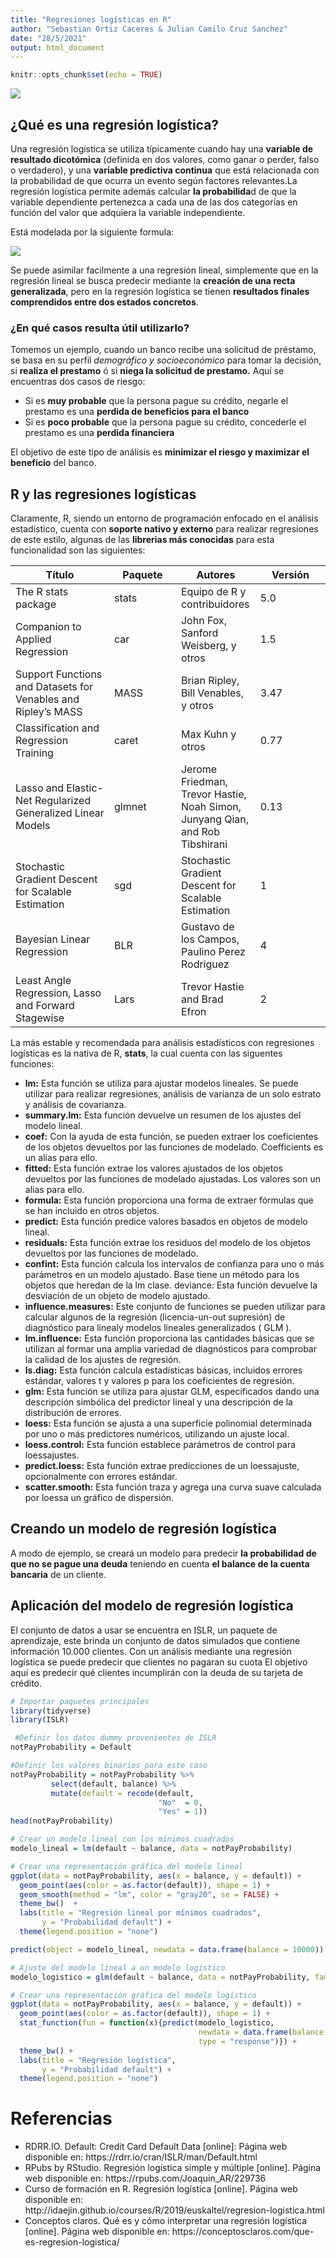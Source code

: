 ```yaml
---
title: "Regresiones logísticas en R"
author: "Sebastian Ortiz Caceres & Julian Camilo Cruz Sanchez"
date: "28/5/2021"
output: html_document
---
```


```r
knitr::opts_chunk$set(echo = TRUE)
```

![](./logisticRegression.png)

## ¿Qué es una regresión logística?

Una regresión logística se utiliza típicamente cuando hay una **variable de resultado dicotómica** (definida en dos valores, como ganar o perder, falso o verdadero), y una **variable predictiva continua** que está relacionada con la probabilidad de que ocurra un evento según factores relevantes.La regresión logística permite además calcular **la probabilida**d de que la variable dependiente pertenezca a cada una de las dos categorías en función del valor que adquiera la variable independiente.

Está modelada por la siguiente formula:

![](./formula.svg)

Se puede asimilar facilmente a una regresión lineal, simplemente que en la regresión lineal se busca predecir mediante la **creación de una recta generalizada**, pero en la regresión logística se tienen **resultados finales comprendidos entre dos estados concretos**.

### ¿En qué casos resulta útil utilizarlo?

Tomemos un ejemplo, cuando un banco recibe una solicitud de préstamo, se basa en su perfil *demográfico y socioeconómico* para tomar la decisión, si **realiza el prestamo** ó si **niega la solicitud de prestamo.** Aquí se encuentras dos casos de riesgo:

* Si es **muy probable** que la persona pague su crédito, negarle el prestamo es una **perdida de beneficios para el banco**
* Si es **poco probable** que la persona pague su crédito, concederle el prestamo es una **perdida financiera**

El objetivo de este tipo de análisis es **minimizar el riesgo y maximizar el beneficio** del banco.

## R y las regresiones logísticas

Claramente, R, siendo un entorno de programación enfocado en el análisis estadístico, cuenta con **soporte nativo y externo** para realizar regresiones de este estilo, algunas de las **librerias más conocidas** para esta funcionalidad son las siguientes:

| Título            | Paquete     | Autores       | Versión      |
|-------------------|-------------|---------------|--------------|
| The R stats package   | stats    | Equipo de R y contribuidores          | 5.0         |
| Companion to Applied Regression   | car    | John Fox, Sanford Weisberg, y otros         | 1.5         |
| Support Functions and Datasets for Venables and Ripley's MASS   | MASS    | Brian Ripley, Bill Venables, y otros         | 3.47         |
| Classification and Regression Training   | caret    | Max Kuhn y otros         | 0.77         |
| Lasso and Elastic-Net Regularized Generalized Linear Models   | glmnet    | Jerome Friedman, Trevor Hastie, Noah Simon, Junyang Qian, and Rob Tibshirani        | 0.13         |
| Stochastic Gradient Descent for Scalable Estimation   | sgd    | Stochastic Gradient Descent for Scalable Estimation        | 1         |
| Bayesian Linear Regression   | BLR    | Gustavo de los Campos, Paulino Perez Rodriguez        | 4         |
| Least Angle Regression, Lasso and Forward Stagewise   | Lars    | Trevor Hastie and Brad Efron        | 2         |

La más estable y recomendada para análisis estadísticos con regresiones logísticas es la nativa de R, **stats**, la cual cuenta con las siguentes funciones:

* **lm:** Esta función se utiliza para ajustar modelos lineales. Se puede utilizar para realizar regresiones, análisis de varianza de un solo estrato y análisis de covarianza.
* **summary.lm:** Esta función devuelve un resumen de los ajustes del modelo lineal.
* **coef:** Con la ayuda de esta función, se pueden extraer los coeficientes de los objetos devueltos por las funciones de modelado. Coefficients es un alias para ello.
* **fitted:** Esta función extrae los valores ajustados de los objetos devueltos por las funciones de modelado ajustadas. Los valores son un alias para ello.
* **formula:** Esta función proporciona una forma de extraer fórmulas que se han incluido en otros objetos.
* **predict:** Esta función predice valores basados ​​en objetos de modelo lineal.
* **residuals:** Esta función extrae los residuos del modelo de los objetos devueltos por las funciones de modelado.
* **confint:** Esta función calcula los intervalos de confianza para uno o más parámetros en un modelo ajustado. Base tiene un método para los objetos que heredan de la  lm clase.
deviance: Esta función devuelve la desviación de un objeto de modelo ajustado.
* **influence.measures:** Este conjunto de funciones se pueden utilizar para calcular algunos de la regresión (licencia-un-out supresión) de diagnóstico para linealy modelos lineales generalizados ( GLM ).
* **lm.influence:** Esta función proporciona las cantidades básicas que se utilizan al formar una amplia variedad de diagnósticos para comprobar la calidad de los ajustes de regresión.
* **ls.diag:** Esta función calcula estadísticas básicas, incluidos errores estándar, valores t y valores p para los coeficientes de regresión.
* **glm:** Esta función se utiliza para ajustar GLM, especificados dando una descripción simbólica del predictor lineal y una descripción de la distribución de errores.
* **loess:** Esta función se ajusta a una superficie polinomial determinada por uno o más predictores numéricos, utilizando un ajuste local.
* **loess.control:** Esta función establece parámetros de control para loessajustes.
* **predict.loess:** Esta función extrae predicciones de un loessajuste, opcionalmente con errores estándar.
* **scatter.smooth:** Esta función traza y agrega una curva suave calculada por loessa un gráfico de dispersión.

## Creando un modelo de regresión logística

A modo de ejemplo, se creará un modelo para predecir **la probabilidad de que no se pague una deuda** teniendo en cuenta **el balance de la cuenta bancaria** de un cliente.

## Aplicación del modelo de regresión logística

El conjunto de datos a usar se encuentra en ISLR, un paquete de aprendizaje, este brinda un conjunto de datos simulados que contiene información 10.000 clientes. Con un análisis mediante una regresión logística se puede predecir que clientes no pagaran su cuota El objetivo aquí es predecir qué clientes incumplirán con la deuda de su tarjeta de crédito.

```r
# Importar paquetes principales
library(tidyverse)
library(ISLR)

 #Definir los datos dummy provenientes de ISLR
notPayProbability = Default

#Definir los valores binarios para este caso
notPayProbability = notPayProbability %>%
         select(default, balance) %>%
         mutate(default = recode(default,
                                 "No"  = 0,
                                 "Yes" = 1))
head(notPayProbability)

# Crear un modelo lineal con los mínimos cuadrados
modelo_lineal = lm(default ~ balance, data = notPayProbability)

# Crear una representación gráfica del modelo lineal
ggplot(data = notPayProbability, aes(x = balance, y = default)) +
  geom_point(aes(color = as.factor(default)), shape = 1) + 
  geom_smooth(method = "lm", color = "gray20", se = FALSE) +
  theme_bw()  +
  labs(title = "Regresión lineal por mínimos cuadrados",
       y = "Probabilidad default") +
  theme(legend.position = "none")

predict(object = modelo_lineal, newdata = data.frame(balance = 10000))

# Ajuste del modelo lineal a un modelo logístico
modelo_logistico = glm(default ~ balance, data = notPayProbability, family = "binomial")

# Crear una representación gráfica del modelo logístico
ggplot(data = notPayProbability, aes(x = balance, y = default)) +
  geom_point(aes(color = as.factor(default)), shape = 1) + 
  stat_function(fun = function(x){predict(modelo_logistico,
                                          newdata = data.frame(balance = x),
                                          type = "response")}) +
  theme_bw() +
  labs(title = "Regresión logística",
       y = "Probabilidad default") +
  theme(legend.position = "none")
```

# Referencias

* RDRR.IO. Default: Credit Card Default Data [online]: Página web disponible en: https://rdrr.io/cran/ISLR/man/Default.html
* RPubs by RStudio. Regresión logística simple y múltiple [online]. Página web disponible en: https://rpubs.com/Joaquin_AR/229736
* Curso de formación en R. Regresión logística [online]. Página web disponible en: http://idaejin.github.io/courses/R/2019/euskaltel/regresion-logistica.html
* Conceptos claros. Qué es y cómo interpretar una regresión logística [online]. Página web disponible en: https://conceptosclaros.com/que-es-regresion-logistica/